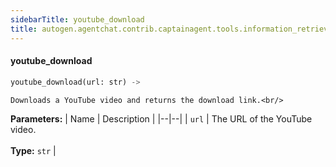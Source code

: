 ```yaml
---
sidebarTitle: youtube_download
title: autogen.agentchat.contrib.captainagent.tools.information_retrieval.youtube_download.youtube_download
---
```


<code class="doc-symbol doc-symbol-heading doc-symbol-function"></code>
#### youtube_download

```python
youtube_download(url: str) -> 
```

    Downloads a YouTube video and returns the download link.<br/>

<b>Parameters:</b>
| Name | Description |
|--|--|
| `url` | The URL of the YouTube video.<br/><br/>**Type:** `str` |

<br />